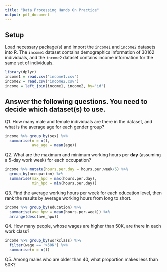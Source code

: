 ---
title: "Data Processing Hands On Practice"
output: pdf_document
---

## Setup

Load necessary package(s) and import the ```income1``` and ```income2``` datasets into R. The ```income1``` dataset contains demographics information of 30162 individuals, and the ```income2``` dataset contains income information for the same set of individuals.
```{r}
library(dplyr)
income1 = read.csv("income1.csv")
income2 = read.csv("income2.csv")
income = left_join(income1, income2, by='id')
```


## Answer the following questions. You need to decide which dataset(s) to use.

Q1. How many male and female individuals are there in the dataset, and what is the average age for each gender group?
```{r}
income %>% group_by(sex) %>%
  summarise(n = n(),
            ave_age = mean(age))
```


Q2. What are the maximum and minimum working hours per **day** (assuming a 5-day work week) for each occupation?
```{r}
income %>% mutate(hours.per.day = hours.per.week/5) %>% 
  group_by(occupation) %>%
  summarise(max_hpd = max(hours.per.day),
            min_hpd = min(hours.per.day))

```


Q3. Find the average working hours per week for each education level, then rank the results by average working hours from long to short.
```{r}
income %>% group_by(education) %>%
  summarise(ave_hpw = mean(hours.per.week)) %>% 
  arrange(desc(ave_hpw))

```

Q4. How many people, whose wages are higher than 50K, are there in each work class?
```{r}
income %>% group_by(workclass) %>%
  filter(wage == '>50K') %>%
  summarise(n = n())

```


Q5. Among males who are older than 40, what proportion makes less than 50K?
```{r}


```
